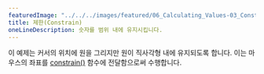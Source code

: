 ---
featuredImage: "../../../images/featured/06_Calculating_Values-03_Constrain-thumbnail.png"
title: 제한(Constrain)
oneLineDescription: 숫자를 범위 내에 유지시킵니다.
---

이 예제는 커서의 위치에 원을 그리지만 원이 직사각형 내에 유지되도록 합니다. 이는 마우스의 좌표를 <a href="/reference/#/p5/constrain/" target="_blank">constrain()</a> 함수에 전달함으로써 수행합니다.
